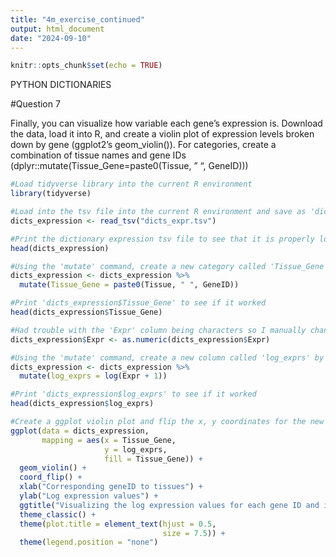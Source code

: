 ```yaml
---
title: "4m_exercise_continued"
output: html_document
date: "2024-09-10"
---
```


```r
knitr::opts_chunk$set(echo = TRUE)
```

PYTHON DICTIONARIES 

#Question 7 

Finally, you can visualize how variable each gene’s expression is. Download the data, load it into R, and create a violin plot of expression levels broken down by gene (ggplot2’s geom_violin()).
For categories, create a combination of tissue names and gene IDs (dplyr::mutate(Tissue_Gene=paste0(Tissue, " ", GeneID)))


```r

#Load tidyverse library into the current R environment 
library(tidyverse)

#Load into the tsv file into the current R environment and save as 'dicts_expression'
dicts_expression <- read_tsv("dicts_expr.tsv")

#Print the dictionary expression tsv file to see that it is properly loaded 
head(dicts_expression)

```


```r

#Using the 'mutate' command, create a new category called 'Tissue_Gene' to combine tissue names + gene IDs and save it back into 'dict_expression'
dicts_expression <- dicts_expression %>% 
  mutate(Tissue_Gene = paste0(Tissue, " ", GeneID))

#Print 'dicts_expression$Tissue_Gene' to see if it worked 
head(dicts_expression$Tissue_Gene)

```


```r

#Had trouble with the 'Expr' column being characters so I manually changed it to numerical values 
dicts_expression$Expr <- as.numeric(dicts_expression$Expr)

#Using the 'mutate' command, create a new column called 'log_exprs' by taking the log of the expression value and pseudocount of 1 
dicts_expression <- dicts_expression %>% 
  mutate(log_exprs = log(Expr + 1))

#Print 'dicts_expression$log_exprs' to see if it worked 
head(dicts_expression$log_exprs)

```




```r

#Create a ggplot violin plot and flip the x, y coordinates for the new Tissue, Gene category and its correspodning log pseudocount +1 expression value 
ggplot(data = dicts_expression, 
       mapping = aes(x = Tissue_Gene, 
                     y = log_exprs, 
                     fill = Tissue_Gene)) +
  geom_violin() +
  coord_flip() +
  xlab("Corresponding geneID to tissues") +
  ylab("Log expression values") + 
  ggtitle("Visualizing the log expression values for each gene ID and its corresponding tissue") +
  theme_classic() +
  theme(plot.title = element_text(hjust = 0.5, 
                                  size = 7.5)) + 
  theme(legend.position = "none")

```






